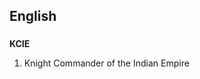 ==English==

==={{initialism}}===
'''KCIE'''

# Knight Commander of the Indian Empire
{{count page|[[Wiktionary:Page count]]}}